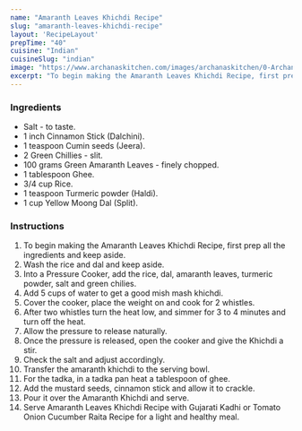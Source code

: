 ---
name: "Amaranth Leaves Khichdi Recipe"
slug: "amaranth-leaves-khichdi-recipe"
layout: 'RecipeLayout'
prepTime: "40"
cuisine: "Indian"
cuisineSlug: "indian"
image: "https://www.archanaskitchen.com/images/archanaskitchen/0-Archanas-Kitchen-Recipes/2016/1-Archana/Amaranth_Leaves_Keerai_Khichdi_Recipe_with_kadhi-1.jpg"
excerpt: "To begin making the Amaranth Leaves Khichdi Recipe, first prep all the ingredients and keep aside"
---

### Ingredients

- Salt - to taste.
- 1 inch Cinnamon Stick (Dalchini).
- 1 teaspoon Cumin seeds (Jeera).
- 2 Green Chillies - slit.
- 100 grams Green Amaranth Leaves - finely chopped.
- 1 tablespoon Ghee.
- 3/4 cup Rice.
- 1 teaspoon Turmeric powder (Haldi).
- 1 cup Yellow Moong Dal (Split).

### Instructions

1. To begin making the Amaranth Leaves Khichdi Recipe, first prep all the ingredients and keep aside.
1. Wash the rice and dal and keep aside.
1. Into a Pressure Cooker, add the rice, dal, amaranth leaves, turmeric powder, salt and green chilies.
1. Add 5 cups of water to get a good mish mash khichdi.
1. Cover the cooker, place the weight on and cook for 2 whistles.
1. After two whistles turn the heat low, and simmer for 3 to 4 minutes and turn off the heat.
1. Allow the pressure to release naturally.
1. Once the pressure is released, open the cooker and give the Khichdi a stir.
1. Check the salt and adjust accordingly.
1. Transfer the amaranth khichdi to the serving bowl.
1. For the tadka, in a tadka pan heat a tablespoon of ghee.
1. Add the mustard seeds, cinnamon stick and allow it to crackle.
1. Pour it over the Amaranth Khichdi and serve.
1. Serve Amaranth Leaves Khichdi Recipe with Gujarati Kadhi or Tomato Onion Cucumber Raita Recipe for a light and healthy meal.
